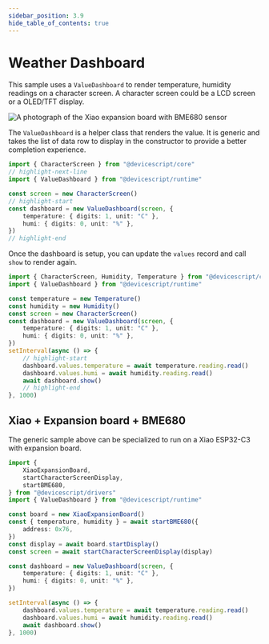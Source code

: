 ```yaml
---
sidebar_position: 3.9
hide_table_of_contents: true
---
```


# Weather Dashboard

This sample uses a `ValueDashboard` to render temperature, humidity readings
on a character screen. A character screen could be a LCD screen or a OLED/TFT display.

![A photograph of the Xiao expansion board with BME680 sensor](/img/samples/weather-dashboard.jpg)

The `ValueDashboard` is a helper class that renders the value. It is generic
and takes the list of data row to display in the constructor to provide a better
completion experience.

```ts
import { CharacterScreen } from "@devicescript/core"
// highlight-next-line
import { ValueDashboard } from "@devicescript/runtime"

const screen = new CharacterScreen()
// highlight-start
const dashboard = new ValueDashboard(screen, {
    temperature: { digits: 1, unit: "C" },
    humi: { digits: 0, unit: "%" },
})
// highlight-end
```

Once the dashboard is setup, you can update the `values` record and call `show` to render again.

```ts
import { CharacterScreen, Humidity, Temperature } from "@devicescript/core"
import { ValueDashboard } from "@devicescript/runtime"

const temperature = new Temperature()
const humidity = new Humidity()
const screen = new CharacterScreen()
const dashboard = new ValueDashboard(screen, {
    temperature: { digits: 1, unit: "C" },
    humi: { digits: 0, unit: "%" },
})
setInterval(async () => {
    // highlight-start
    dashboard.values.temperature = await temperature.reading.read()
    dashboard.values.humi = await humidity.reading.read()
    await dashboard.show()
    // highlight-end
}, 1000)
```

## Xiao + Expansion board + BME680

The generic sample above can be specialized to run on a Xiao ESP32-C3 with expansion board.

```ts
import {
    XiaoExpansionBoard,
    startCharacterScreenDisplay,
    startBME680,
} from "@devicescript/drivers"
import { ValueDashboard } from "@devicescript/runtime"

const board = new XiaoExpansionBoard()
const { temperature, humidity } = await startBME680({
    address: 0x76,
})
const display = await board.startDisplay()
const screen = await startCharacterScreenDisplay(display)

const dashboard = new ValueDashboard(screen, {
    temperature: { digits: 1, unit: "C" },
    humi: { digits: 0, unit: "%" },
})

setInterval(async () => {
    dashboard.values.temperature = await temperature.reading.read()
    dashboard.values.humi = await humidity.reading.read()
    await dashboard.show()
}, 1000)
```
